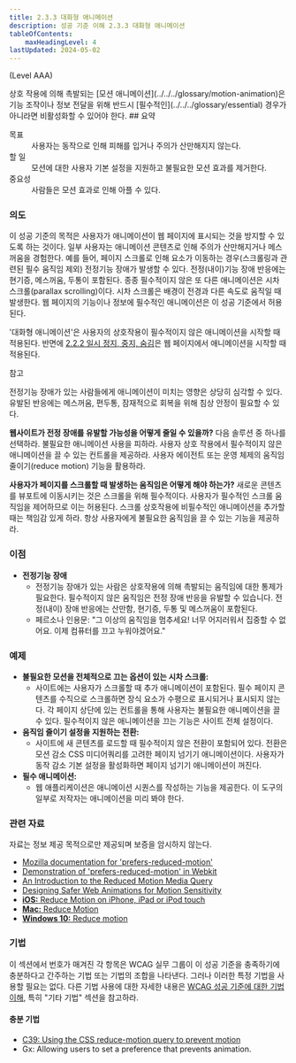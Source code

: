 ```yaml
---
title: 2.3.3 대화형 애니메이션
description: 성공 기준 이해 2.3.3 대화형 애니메이션
tableOfContents:
    maxHeadingLevel: 4
lastUpdated: 2024-05-02
---
```



(Level AAA)

<Card title="성공 기준(SC)">
상호 작용에 의해 촉발되는 [모션 애니메이션](../../../glossary/motion-animation)은 기능 조작이나 정보 전달을 위해 반드시 [필수적인](../../../glossary/essential) 경우가 아니라면 비활성화할 수 있어야 한다.
</Card>
## 요약

<dl>
<dt>목표</dt>
<dd>사용자는 동작으로 인해 피해를 입거나 주의가 산만해지지 않는다.</dd>
<dt>할 일</dt>
<dd>모션에 대한 사용자 기본 설정을 지원하고 불필요한 모션 효과를 제거한다.</dd>
<dt>중요성</dt>
<dd>사람들은 모션 효과로 인해 아플 수 있다.</dd>
</dl>

### 의도

이 성공 기준의 목적은 사용자가 애니메이션이 웹 페이지에 표시되는 것을 방지할 수 있도록 하는 것이다. 일부 사용자는 애니메이션 콘텐츠로 인해 주의가 산만해지거나 메스꺼움을 경험한다. 예를 들어, 페이지 스크롤로 인해 요소가 이동하는 경우(스크롤링과 관련된 필수 움직임 제외) 전정기능 장애가 발생할 수 있다. 전정(내이)기능 장애 반응에는 현기증, 메스꺼움, 두통이 포함된다. 종종 필수적이지 않은 또 다른 애니메이션은 시차 스크롤(parallax scrolling)이다. 시차 스크롤은 배경이 전경과 다른 속도로 움직일 때 발생한다. 웹 페이지의 기능이나 정보에 필수적인 애니메이션은 이 성공 기준에서 허용된다.

'대화형 애니메이션'은 사용자의 상호작용이 필수적이지 않은 애니메이션을 시작할 때 적용된다. 반면에 [2.2.2 일시 정지, 중지, 숨김](pause-stop-hide.html)은 웹 페이지에서 애니메이션을 시작할 때 적용된다.

참고

전정기능 장애가 있는 사람들에게 애니메이션이 미치는 영향은 상당히 심각할 수 있다. 유발된 반응에는 메스꺼움, 편두통, 잠재적으로 회복을 위해 침상 안정이 필요할 수 있다.

**웹사이트가 전정 장애를 유발할 가능성을 어떻게 줄일 수 있을까?** 다음 솔루션 중 하나를 선택하라. 불필요한 애니메이션 사용을 피하라. 사용자 상호 작용에서 필수적이지 않은 애니메이션을 끌 수 있는 컨트롤을 제공하라. 사용자 에이전트 또는 운영 체제의 움직임 줄이기(reduce motion) 기능을 활용하라.

**사용자가 페이지를 스크롤할 때 발생하는 움직임은 어떻게 해야 하는가?** 새로운 콘텐츠를 뷰포트에 이동시키는 것은 스크롤을 위해 필수적이다. 사용자가 필수적인 스크롤 움직임을 제어하므로 이는 허용된다. 스크롤 상호작용에 비필수적인 애니메이션을 추가할 때는 책임감 있게 하라. 항상 사용자에게 불필요한 움직임을 끌 수 있는 기능을 제공하라.

### 이점

*   **전정기능 장애**
    *   전정기능 장애가 있는 사람은 상호작용에 의해 촉발되는 움직임에 대한 통제가 필요한다. 필수적이지 않은 움직임은 전정 장애 반응을 유발할 수 있습니다. 전정(내이) 장애 반응에는 산만함, 현기증, 두통 및 메스꺼움이 포함된다.
    *   페르소나 인용문: "그 이상의 움직임을 멈추세요! 너무 어지러워서 집중할 수 없어요. 이제 컴퓨터를 끄고 누워야겠어요."

### 예제

*   **불필요한 모션을 전체적으로 끄는 옵션이 있는 시차 스크롤:**
    *   사이트에는 사용자가 스크롤할 때 추가 애니메이션이 포함된다. 필수 페이지 콘텐츠를 수직으로 스크롤하면 장식 요소가 수평으로 표시되거나 표시되지 않는다. 각 페이지 상단에 있는 컨트롤을 통해 사용자는 불필요한 애니메이션을 끌 수 있다. 필수적이지 않은 애니메이션을 끄는 기능은 사이트 전체 설정이다.
*   **움직임 줄이기 설정을 지원하는 전환:**
    *   사이트에 새 콘텐츠를 로드할 때 필수적이지 않은 전환이 포함되어 있다. 전환은 모션 감소 CSS 미디어쿼리를 고려한 페이지 넘기기 애니메이션이다. 사용자가 동작 감소 기본 설정을 활성화하면 페이지 넘기기 애니메이션이 꺼진다.
*   **필수 애니메이션:**
    *   웹 애플리케이션은 애니메이션 시퀀스를 작성하는 기능을 제공한다. 이 도구의 일부로 저작자는 애니메이션을 미리 봐야 한다.

### 관련 자료

자료는 정보 제공 목적으로만 제공되며 보증을 암시하지 않는다.

*   [Mozilla documentation for 'prefers-reduced-motion'](//developer.mozilla.org/en-US/docs/Web/CSS/@media/prefers-reduced-motion)
*   [Demonstration of 'prefers-reduced-motion' in Webkit](//webkit.org/blog-files/prefers-reduced-motion/prm.htm)
*   [An Introduction to the Reduced Motion Media Query](https://css-tricks.com/introduction-reduced-motion-media-query/)
*   [Designing Safer Web Animations for Motion Sensitivity](http://alistapart.com/article/designing-safer-web-animation-for-motion-sensitivity)
*   [**iOS:** Reduce Motion on iPhone, iPad or iPod touch](https://support.apple.com/en-gb/HT202655)
*   [**Mac:** Reduce Motion](https://apple.stackexchange.com/questions/253756/speed-up-mission-control-animations-in-macos-sierra)
*   [**Windows 10:** Reduce motion](//www.laptopmag.com/articles/disable-minimize-maximize-animations-windows-10)

### 기법

이 섹션에서 번호가 매겨진 각 항목은 WCAG 실무 그룹이 이 성공 기준을 충족하기에 충분하다고 간주하는 기법 또는 기법의 조합을 나타낸다. 그러나 이러한 특정 기법을 사용할 필요는 없다. 다른 기법 사용에 대한 자세한 내용은 [WCAG 성공 기준에 대한 기법 이해](../understanding-techniques), 특히 "기타 기법" 섹션을 참고하라.

#### 충분 기법

*   [C39: Using the CSS reduce-motion query to prevent motion](https://www.w3.org/WAI/WCAG22/Techniques/css/C39)
*   Gx: Allowing users to set a preference that prevents animation.

